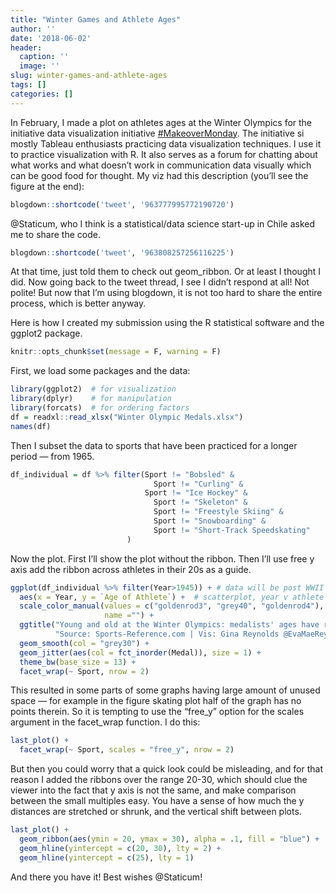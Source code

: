```yaml
---
title: "Winter Games and Athlete Ages"
author: ''
date: '2018-06-02'
header:
  caption: ''
  image: ''
slug: winter-games-and-athlete-ages
tags: []
categories: []
---
```


In February, I made a plot on athletes ages at the Winter Olympics for the initiative data visualization initiative [#MakeoverMonday](http://www.makeovermonday.co.uk/data/).  The initiative si mostly Tableau enthusiasts practicing data visualization techniques.  I use it to practice visualization with R.  It also serves as a forum for chatting about what works and what doesn't work in communication data visually which can be good food for thought. 
My viz had this description (you'll see the figure at the end):  

```r
blogdown::shortcode('tweet', '963777995772190720')
```

@Staticum, who I think is a statistical/data science start-up in Chile asked me to share the code.  

```r
blogdown::shortcode('tweet', '963808257256116225')
```

At that time, just told them to check out geom_ribbon.  Or at least I thought I did.  Now going back to the tweet thread, I see I didn't respond at all!  Not polite!  But now that I'm using blogdown, it is not too hard to share the entire process, which is better anyway.

Here is how I created my submission using the R statistical software and the ggplot2 package.  

```r
knitr::opts_chunk$set(message = F, warning = F)
```

First, we load some packages and the data:

```r
library(ggplot2)  # for visualization
library(dplyr)    # for manipulation
library(forcats)  # for ordering factors
df = readxl::read_xlsx("Winter Olympic Medals.xlsx")
names(df)
```

Then I subset the data to sports that have been practiced for a longer period --- from 1965.  

```r
df_individual = df %>% filter(Sport != "Bobsled" &
                                Sport != "Curling" & 
                              Sport != "Ice Hockey" &
                                Sport != "Skeleton" &
                                Sport != "Freestyle Skiing" &
                                Sport != "Snowboarding" &
                                Sport != "Short-Track Speedskating"
                          )
```


Now the plot. First I'll show the plot without the ribbon.  Then I'll use free y axis add the ribbon across athletes in their 20s as a guide.

```r

ggplot(df_individual %>% filter(Year>1945)) + # data will be post WWII period
  aes(x = Year, y = `Age of Athlete`) +  # scatterplot, year v athlete age
  scale_color_manual(values = c("goldenrod3", "grey40", "goldenrod4"),
                     name ="") +
  ggtitle("Young and old at the Winter Olympics: medalists' ages have risen in recent years", 
          "Source: Sports-Reference.com | Vis: Gina Reynolds @EvaMaeRey \nIncludes individual sports that have been in Olympic since 1965") +
  geom_smooth(col = "grey30") + 
  geom_jitter(aes(col = fct_inorder(Medal)), size = 1) +
  theme_bw(base_size = 13) +
  facet_wrap(~ Sport, nrow = 2)  
```

This resulted in some parts of some graphs having large amount of unused space --- for example in the figure skating plot half of the graph has no points therein. So it is tempting to use the "free_y" option for the scales argument in the facet_wrap function.  I do this: 

```r
last_plot() +
  facet_wrap(~ Sport, scales = "free_y", nrow = 2)  
```
But then you could worry that a quick look could be misleading, and for that reason I added the ribbons over the range 20-30, which should clue the viewer into the fact that y axis is not the same, and make comparison between the small multiples easy.  You have a sense of how much the y distances are stretched or shrunk, and the vertical shift between plots.

```r

last_plot() +
  geom_ribbon(aes(ymin = 20, ymax = 30), alpha = .1, fill = "blue") +
  geom_hline(yintercept = c(20, 30), lty = 2) +
  geom_hline(yintercept = c(25), lty = 1) 

```

And there you have it!  Best wishes @Staticum! 

